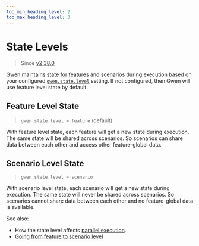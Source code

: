 ```yaml
--- 
toc_min_heading_level: 2
toc_max_heading_level: 3
---
```



# State Levels

> Since [v2.38.0](https://github.com/gwen-interpreter/gwen-web/releases/tag/v2.38.0)

Gwen maintains state for features and scenarios during execution based on your configured [`gwen.state.level`](/docs/settings/reference#gwen-state-level) setting. If not configured, then Gwen will use feature level state by default.

## Feature Level State

> `gwen.state.level = feature` (default)

With feature level state, each feature will get a new state during execution. The same state will be shared across scenarios. So scenarios can share data between each other and access other feature-global data.

Scenario Level State
-------------------
> `gwen.state.level = scenario`

With scenario level state, each scenario will get a new state during execution. The same state will never be shared across scenarios. So scenarios cannot share data between each other and no feature-global data is available.

See also: 
- How the state level affects [parallel execution](/docs/execution-modes#parallel-scenario-execution).
- [Going from feature to scenario level](https://gweninterpreter.wordpress.com/2019/11/24/going-from-feature-to-scenario-level-state-with-gwen/)
